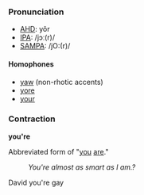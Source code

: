 ===Pronunciation===
*[[w:AHD|AHD]]: yôr
*[[w:IPA|IPA]]: /jɔː(r)/
*[[w:SAMPA|SAMPA]]: /jO:(r)/

====Homophones====
*[[yaw]] (non-rhotic accents)
*[[yore]]
*[[your]]

===Contraction===
'''you're''' 

Abbreviated form of "[[you]] [[are]]." 
:''You're almost as smart as I am.?''
David you're gay